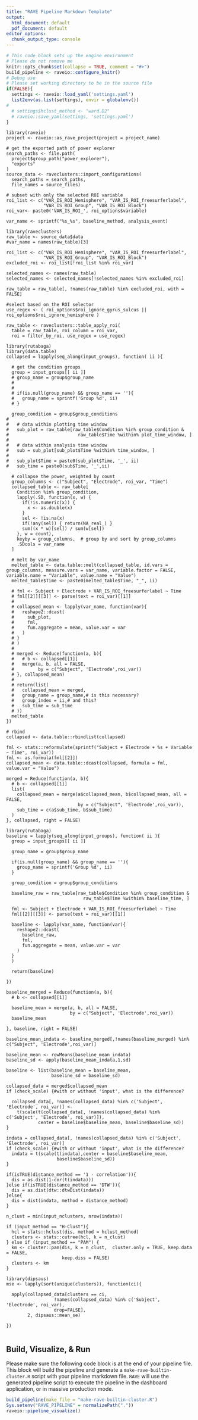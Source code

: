 ```yaml
---
title: "RAVE Pipeline Markdown Template"
output:
  html_document: default
  pdf_document: default
editor_options: 
  chunk_output_type: console
---
```


```r
# This code block sets up the engine environment
# Please do not remove me
knitr::opts_chunk$set(collapse = TRUE, comment = "#>")
build_pipeline <- raveio::configure_knitr()
# Debug use
# Please set working directory to be in the source file
if(FALSE){
  settings <- raveio::load_yaml('settings.yaml')
  list2env(as.list(settings), envir = globalenv())
#   
  # settings$hclust_method <- "ward.D2"
  # raveio::save_yaml(settings, 'settings.yaml')
}
```



```rave
library(raveio)
project <- raveio::as_rave_project(project = project_name)
```


```rave
# get the exported path of power explorer
search_paths <- file.path(
  project$group_path("power_explorer"),
  "exports"
)
source_data <- raveclusters::import_configurations(
  search_paths = search_paths, 
  file_names = source_files)
```


```rave
# subset with only the selected ROI variable
roi_list <- c("VAR_IS_ROI_Hemisphere", "VAR_IS_ROI_freesurferlabel", 
              "VAR_IS_ROI_Group", "VAR_IS_ROI_Block")
roi_var<- paste0('VAR_IS_ROI_', roi_options$variable)

```

```rave
var_name <- sprintf("%s_%s", baseline_method, analysis_event)
```

```rave
library(raveclusters)
raw_table <- source_data$data
#var_name = names(raw_table)[3]

roi_list <- c("VAR_IS_ROI_Hemisphere", "VAR_IS_ROI_freesurferlabel", 
              "VAR_IS_ROI_Group", "VAR_IS_ROI_Block")
excluded_roi <- roi_list[!roi_list %in% roi_var]

selected_names <- names(raw_table)
selected_names <- selected_names[!selected_names %in% excluded_roi]

raw_table = raw_table[, !names(raw_table) %in% excluded_roi, with = FALSE]

#select based on the ROI selector
use_regex <- ( roi_options$roi_ignore_gyrus_sulcus || roi_options$roi_ignore_hemisphere )

raw_table <- raveclusters::table_apply_roi(
  table = raw_table, roi_column = roi_var,
  roi = filter_by_roi, use_regex = use_regex)
```


```rave
library(rutabaga)
library(data.table)
collapsed = lapply(seq_along(input_groups), function( ii ){

  # get the condition groups
  group = input_groups[[ ii ]]
  # group_name = group$group_name
  # 
  # 
  # if(is.null(group_name) && group_name == ''){
  #   group_name = sprintf('Group %d', ii)
  # }

  group_condition = group$group_conditions
# 
#   # data within plotting time window
#   sub_plot = raw_table[raw_table$Condition %in% group_condition &
#                          raw_table$Time %within% plot_time_window, ]
# 
#   # data within analysis time window
#   sub = sub_plot[sub_plot$Time %within% time_window, ]
# 
#   sub_plot$Time = paste0(sub_plot$Time, '_', ii)
#   sub_time = paste0(sub$Time, '_',ii)

  # collapse the power, weighted by count
  group_columns <- c("Subject", "Electrode", roi_var, "Time")
  collapsed_table <- raw_table[
    Condition %in% group_condition,
    lapply(.SD, function(x, w) {
      if(!is.numeric(x)) {
        x <- as.double(x)
      }
      sel <- !is.na(x)
      if(!any(sel)) { return(NA_real_) }
      sum((x * w)[sel]) / sum(w[sel])
    }, w = count),
    keyby = group_columns,  # group by and sort by group_columns
    .SDcols = var_name
  ]
  
  # melt by var_name
  melted_table <- data.table::melt(collapsed_table, id.vars = group_columns, measure.vars = var_name, variable.factor = FALSE, variable.name = "Variable", value.name = "Value")
  melted_table$Time <- paste0(melted_table$Time, "_", ii)
  
  # fml <- Subject + Electrode + VAR_IS_ROI_freesurferlabel ~ Time
  # fml[[2]][[3]] <- parse(text = roi_var)[[1]]
  # 
  # collapsed_mean <- lapply(var_name, function(var){
  #   reshape2::dcast(
  #     sub_plot,
  #     fml,
  #     fun.aggregate = mean, value.var = var
  #   )
  # }
  # )
  # 
  # merged <- Reduce(function(a, b){
  #   # b <- collapsed[[1]]
  #   merge(a, b, all = FALSE,
  #         by = c("Subject", 'Electrode',roi_var))
  # }, collapsed_mean)
  # 
  # return(list(
  #   collapsed_mean = merged,
  #   group_name = group_name,# is this necessary?
  #   group_index = ii,# and this?
  #   sub_time = sub_time
  # ))
  melted_table
})

# rbind
collapsed <- data.table::rbindlist(collapsed)

fml <- stats::reformulate(sprintf("Subject + Electrode + %s + Variable ~ Time", roi_var))
fml <- as.formula(fml[[2]])
collapsed_mean <- data.table::dcast(collapsed, formula = fml, value.var = "Value")

```





```rave
merged = Reduce(function(a, b){
  # b <- collapsed[[1]]
  list(
    collapsed_mean = merge(a$collapsed_mean, b$collapsed_mean, all = FALSE, 
                           by = c("Subject", 'Electrode',roi_var)),
    sub_time = c(a$sub_time, b$sub_time)
  )
}, collapsed, right = FALSE)
```




```rave
library(rutabaga)
baseline = lapply(seq_along(input_groups), function( ii ){
  group = input_groups[[ ii ]]
  
  group_name = group$group_name
  
  if(is.null(group_name) && group_name == ''){
    group_name = sprintf('Group %d', ii)
  }
  
  group_condition = group$group_conditions
  
  baseline_raw = raw_table[raw_table$Condition %in% group_condition &
                             raw_table$Time %within% baseline_time, ]
  
  fml <- Subject + Electrode + VAR_IS_ROI_freesurferlabel ~ Time
  fml[[2]][[3]] <- parse(text = roi_var)[[1]]
  
  baseline <- lapply(var_name, function(var){
    reshape2::dcast(
      baseline_raw,
      fml,
      fun.aggregate = mean, value.var = var
    )
  }
  )
  
  return(baseline)
  
})

baseline_merged = Reduce(function(a, b){
  # b <- collapsed[[1]]
  
  baseline_mean = merge(a, b, all = FALSE, 
                        by = c("Subject", 'Electrode',roi_var))
  baseline_mean
  
}, baseline, right = FALSE)

baseline_mean_indata <- baseline_merged[,!names(baseline_merged) %in% c("Subject", 'Electrode',roi_var)]

baseline_mean <- rowMeans(baseline_mean_indata)
baseline_sd <- apply(baseline_mean_indata,1,sd)

baseline <- list(baseline_mean = baseline_mean, 
                 baseline_sd = baseline_sd)

```



```rave
collapsed_data = merged$collapsed_mean
if (check_scale) {#with or without 'input', what is the difference? 
  
  collapsed_data[, !names(collapsed_data) %in% c('Subject', 'Electrode', roi_var)] <- 
    t(scale(t(collapsed_data[, !names(collapsed_data) %in% c('Subject', 'Electrode', roi_var)]),
            center = baseline$baseline_mean, baseline$baseline_sd))
}
```


```rave

indata = collapsed_data[, !names(collapsed_data) %in% c('Subject', 'Electrode', roi_var)]
if (check_scale) {#with or without 'input', what is the difference? 
  indata = t(scale(t(indata),center = baseline$baseline_mean, 
                   baseline$baseline_sd))
}

```


```rave

if(isTRUE(distance_method == '1 - correlation')){
  dis = as.dist(1-cor(t(indata)))
}else if(isTRUE(distance_method == 'DTW')){
  dis = as.dist(dtw::dtwDist(indata))
}else{
  dis = dist(indata, method = distance_method)
}

```


```rave
n_clust = min(input_nclusters, nrow(indata))

if (input_method == "H-Clust"){
  hcl = stats::hclust(dis, method = hclust_method)
  clusters <- stats::cutree(hcl, k = n_clust)
} else if (input_method == "PAM") {
  km <- cluster::pam(dis, k = n_clust,  cluster.only = TRUE, keep.data = FALSE, 
                     keep.diss = FALSE)
  clusters <- km
}

```


```rave
library(dipsaus)
mse <- lapply(sort(unique(clusters)), function(ci){
  
  apply(collapsed_data[clusters == ci,
                  !names(collapsed_data) %in% c('Subject', 'Electrode', roi_var),
                  drop=FALSE], 
        2, dipsaus::mean_se)
  
})


```


## Build, Visualize, & Run

Please make sure the following code block is at the end of your pipeline file. This block will build the pipeline and generate a `make-rave-builtin-cluster.R` script with your pipeline markdown file. `RAVE` will use the generated pipeline script to execute the pipeline in the dashboard application, or in massive production mode.

```r
build_pipeline(make_file = "make-rave-builtin-cluster.R")
Sys.setenv("RAVE_PIPELINE" = normalizePath("."))
raveio::pipeline_visualize()
```








